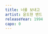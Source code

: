 ```yaml
---
title: 너를 보내고
artist: 윤도현 밴드
releaseYear: 1994
capo: 0
---
```


<ScoreWrapper>
  <ScorePhrase
    phrase={{
      lyrics: '(전주)',
      chordList: [
        { name: 'FM7', position: 0 },
        { name: 'G', position: 4 },
        { name: 'C', position: 8 },
        { name: 'Am', position: 12 },
        { name: 'B[', position: 16 },
        { name: 'Dm7', position: 20 },
        { name: 'G', position: 24 },
      ],
    }}
  />
  <ScorePhrase
    phrase={{
      lyrics: '구름낀 하늘은 왠지 네가 살고 있는 나라일 것 같아서',
      chordList: [
        { name: 'C', position: 0 },
        { name: 'G', position: 6 },
        { name: 'F', position: 11 },
        { name: 'C', position: 18 },
        { name: 'F', position: 20 },
        { name: 'Am7', position: 24 },
        { name: 'G', position: 26 },
      ],
    }}
  />
  <ScorePhrase
    phrase={{
      lyrics: '창문들마저도 닫지 못하고 하루종일 서성이고 있었지',
      chordList: [
        { name: 'C', position: 0 },
        { name: 'G', position: 5 },
        { name: 'F', position: 7 },
        { name: 'C', position: 13 },
        { name: 'F', position: 17 },
        { name: 'Am7', position: 22 },
        { name: 'G', position: 26 },
      ],
    }}
  />
  <ScorePhrase
    phrase={{
      lyrics: '삶의 작은 문턱조차 쉽사리 넘지 못했던',
      chordList: [
        { name: 'F', position: 0 },
        { name: 'G', position: 6 },
        { name: 'Am', position: 11 },
        { name: 'Em', position: 18 },
      ],
    }}
  />
  <ScorePhrase
    phrase={{
      lyrics: '너에게 나는 무슨말이 하고 파서 였을까',
      chordList: [
        { name: 'F', position: 0 },
        { name: 'C', position: 4 },
        { name: 'B[', position: 9 },
        { name: 'Dm', position: 16 },
        { name: 'G', position: 20 },
      ],
    }}
  />
  <ScorePhrase
    phrase={{
      lyrics: '먼산 언저리마다 너를 남기고 돌아서는',
      chordList: [
        { name: 'C', position: 1 },
        { name: 'E', position: 5 },
        { name: 'Am', position: 12 },
        { name: 'C', position: 18 },
      ],
    }}
  />
  <ScorePhrase
    phrase={{
      lyrics: '내게 시간은 그만 놓아주라는데',
      chordList: [
        { name: 'F', position: 3 },
        { name: 'C', position: 9 },
        { name: 'Dm7', position: 16 },
        { name: 'G', position: 21 },
      ],
    }}
  />
  <ScorePhrase
    phrase={{
      lyrics: '난 왜 너 닮은 목소리마저 가슴에 품고도',
      chordList: [
        { name: 'C', position: 2 },
        { name: 'E', position: 6 },
        { name: 'Am', position: 12 },
        { name: 'C', position: 18 },
      ],
    }}
  />
  <ScorePhrase
    phrase={{
      lyrics: ' 같이가자 하지 못했나',
      chordList: [
        { name: 'F', position: 0 },
        { name: 'G', position: 6 },
        { name: 'Am', position: 11 },
      ],
    }}
  />
  <ScorePhrase
    phrase={{
      lyrics: '(간주)',
      chordList: [
        { name: 'C', position: 0 },
        { name: 'Am', position: 4 },
        { name: 'B[', position: 8 },
        { name: 'Dm7', position: 12 },
        { name: 'G', position: 16 },
      ],
    }}
  />
  <ScorePhrase
    phrase={{
      lyrics: '길잃은 작은 새 한마리가 하늘 향해 그리움 외칠때',
      chordList: [
        { name: 'C', position: 0 },
        { name: 'G', position: 7 },
        { name: 'F', position: 9 },
        { name: 'C', position: 12 },
        { name: 'F', position: 17 },
        { name: 'Am7', position: 21 },
        { name: 'G', position: 26 },
      ],
    }}
  />
  <ScorePhrase
    phrase={{
      lyrics: '같이 놀던 어린 나무 한그루 혼자 남게 되는게 싫었지',
      chordList: [
        { name: 'C', position: 1 },
        { name: 'G', position: 7 },
        { name: 'F', position: 9 },
        { name: 'C', position: 15 },
        { name: 'F', position: 19 },
        { name: 'Am7', position: 23 },
        { name: 'G', position: 28 },
      ],
    }}
  />
  <ScorePhrase
    phrase={{
      lyrics: ' 해 저가는 넓은 들판 위에서 차가운 바람',
      chordList: [
        { name: 'F', position: 0 },
        { name: 'G', position: 7 },
        { name: 'Am', position: 13 },
        { name: 'Em', position: 19 },
      ],
    }}
  />
  <ScorePhrase
    phrase={{
      lyrics: '불어도 들려오던 노래 내곁에 없었지',
      chordList: [
        { name: 'F', position: 0 },
        { name: 'C', position: 4 },
        { name: 'B[', position: 10 },
        { name: 'Dm', position: 13 },
        { name: 'G', position: 18 },
      ],
    }}
  />
  <ScorePhrase
    phrase={{
      lyrics: '먼산 언저리마다 너를 남기고 돌아서는',
      chordList: [
        { name: 'C', position: 1 },
        { name: 'E', position: 5 },
        { name: 'Am', position: 12 },
        { name: 'C', position: 18 },
      ],
    }}
  />
  <ScorePhrase
    phrase={{
      lyrics: '내게 시간은 그만 놓아주라는데',
      chordList: [
        { name: 'F', position: 3 },
        { name: 'C', position: 9 },
        { name: 'Dm7', position: 16 },
        { name: 'G', position: 21 },
      ],
    }}
  />
  <ScorePhrase
    phrase={{
      lyrics: '난 왜 너 닮은 목소리마저 가슴에 품고도',
      chordList: [
        { name: 'C', position: 2 },
        { name: 'E', position: 6 },
        { name: 'Am', position: 12 },
        { name: 'C', position: 18 },
      ],
    }}
  />
  <ScorePhrase
    phrase={{
      lyrics: ' 같이가자 하지 못했나',
      chordList: [
        { name: 'F', position: 0 },
        { name: 'G', position: 6 },
        { name: 'C', position: 11 },
        { name: 'G', position: 16 },
      ],
    }}
  />
  <ScorePhrase
    phrase={{
      lyrics: '먼산 언저리마다 너를 남기고 돌아서는',
      chordList: [
        { name: 'C', position: 1 },
        { name: 'E', position: 5 },
        { name: 'Am', position: 12 },
        { name: 'C', position: 18 },
      ],
    }}
  />
  <ScorePhrase
    phrase={{
      lyrics: '내게 시간은 그만 놓아주라는데',
      chordList: [
        { name: 'F', position: 3 },
        { name: 'C', position: 9 },
        { name: 'Dm7', position: 16 },
        { name: 'G', position: 21 },
      ],
    }}
  />
  <ScorePhrase
    phrase={{
      lyrics: '난 왜 너 닮은 목소리마저 가슴에 품고도',
      chordList: [
        { name: 'C', position: 2 },
        { name: 'E', position: 6 },
        { name: 'Am', position: 12 },
        { name: 'C', position: 18 },
      ],
    }}
  />
  <ScorePhrase
    phrase={{
      lyrics: ' 같이가자 하지 못했나',
      chordList: [
        { name: 'F', position: 0 },
        { name: 'G', position: 6 },
        { name: 'B[', position: 11 },
        { name: 'F', position: 14 },
        { name: 'G', position: 17 },
        { name: 'C', position: 20 },
      ],
    }}
  />
</ScoreWrapper>
